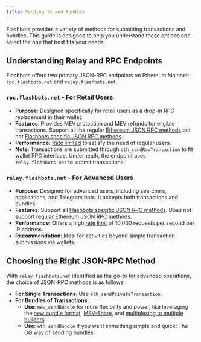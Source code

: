 ```yaml
---
title: Sending Tx and Bundles
---
```


Flashbots provides a variety of methods for submitting transactions and bundles. This guide is designed to help you understand these options and select the one that best fits your needs.

## Understanding Relay and RPC Endpoints

Flashbots offers two primary JSON-RPC endpoints on Ethereum Mainnet: `rpc.flashbots.net` and `relay.flashbots.net`.

### `rpc.flashbots.net` - For Retail Users
- **Purpose**: Designed specifically for retail users as a drop-in RPC replacement in their wallet.
- **Features**: Provides MEV protection and MEV refunds for eligible transactions. Support all the regular [Ethereum JSON RPC methods](https://docs.infura.io/networks/ethereum/json-rpc-methods/) but not [Flashbots specific JSON RPC
methods](flashbots-auction/advanced/rpc-endpoint).
- **Performance**: [Rate limited](/flashbots-protect/additional-documentation/ratelimiting) to satisfy the need of regular users.
- **Note**: Transactions are submitted through `eth_sendRawTransaction` to fit wallet RPC interface. Underneath, the endpoint uses `relay.flashbots.net` to submit transactions.

### `relay.flashbots.net` - For Advanced Users
- **Purpose**: Designed for advanced users, including searchers, applications, and Telegram bots. It accepts both transactions and bundles.
- **Features**: Support all [Flashbots specific JSON RPC methods](flashbots-auction/advanced/rpc-endpoint). Does not support regular [Ethereum JSON RPC methods](https://docs.infura.io/networks/ethereum/json-rpc-methods/).
- **Performance**: Offers a high [rate limit](flashbots-auction/advanced/rpc-endpoint) of 10,000 requests per second per IP address.
- **Recommendation**: Ideal for activities beyond simple transaction submissions via wallets.

## Choosing the Right JSON-RPC Method

With `relay.flashbots.net` identified as the go-to for advanced operations, the choice of JSON-RPC methods is as follows:

- **For Single Transactions**: Use `eth_sendPrivateTransaction`.
- **For Bundles of Transactions**:
  - **Use**: `mev_sendBundle` for more flexibility and power, like leveraging the [new bundle format](flashbots-mev-share/searchers/understanding-bundles), [MEV-Share](flashbots-mev-share/introduction), and [multiplexing to multiple builders](flashbots-auction/advanced/multiplexing).
  - **Use**: `eth_sendBundle` if you want something simple and quick! The OG way of sending bundles.
